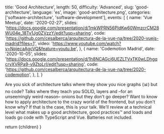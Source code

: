
  title: 'Good Architecture',
  length: 50,
  difficulty: 'Advanced',
  slug: 'good-architecture',
  language: 'es',
  image: 'good-architecture.png',
  categories: ['software-architecture', 'software-development'],
  events: [
    {
      name: 'Vue Meetup',
      date: '2020-02-27',
      slides: 'https://docs.google.com/presentation/d/1mkWPRN56PIdKw60WmzcrCM28WU04e_18Tv1Jg0ZVzzY/edit?usp=sharing',
      code: 'https://github.com/cesalberca/arquitectura-de-la-vue-na/tree/2020-vuejs-madrid?files=1',
      video: 'https://www.youtube.com/watch?v=NpjecaAgcVQ&feature=youtu.be',
    },
    {
      name: 'Codemotion Madrid',
      date: '2020-10-05',
      slides: 'https://docs.google.com/presentation/d/1h8NCAGci6UEZLTVxTK0wLDhgqcrvXVRPa9-v9ZtoLrI/edit?usp=sharing',
      code: 'https://github.com/cesalberca/arquitectura-de-la-vue-na/tree/2020-codemotion',
    },
  ],
}

Are you sick of architecture talks where they show you nice graphs (📊) but no code? Talks where they teach you SOLID, layers and –for an unseemingly weird reason– onions but they don't go deeper? Want to know how to apply architecture to the crazy world of the frontend, but you don't know why? If that is the case, this is your talk. We'll review at a technical level what makes up a good architecture, good practices™️ and loads and loads go code with TypeScript and Vue. Batteries not included.

  return <MdxLayout slug="good-architecture">{children}</MdxLayout>
}
